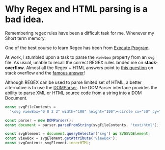 # Why Regex and HTML parsing is a bad idea.

Remembering regex rules have been a difficult task for me. Whenever my Short term memory.

One of the best course to learn Regex has been from [Execute Program](https://www.executeprogram.com/courses/regexes).

At work, I stumbled upon a task to parse the `viewbox` property from an `svg` file. As usual, unable to recall the correct REGEX rules landed me on **stack-overflow**.
Almost all the Regex + HTML answers point to [this question](https://stackoverflow.com/questions/1732348/regex-match-open-tags-except-xhtml-self-contained-tags) on stack overflow and the [famous answer](https://stackoverflow.com/a/1732454/1766033)!

Although REGEX can be used to parse limited set of HTML, a better alternative is to use the [DOMParser](https://developer.mozilla.org/en-US/docs/Web/API/DOMParser).
The DOMParser interface provides the ability to parse XML or HTML source code from a string into a DOM Document.

```typescript
const svgFileContents =
  '<svg viewBox="0 0 2 2" width="100" height="100"><circle cx="50" cy="50" r="40" stroke="green" stroke-width="4" fill="yellow" /></svg>';

const parser = new DOMParser();
const document = parser.parseFromString(svgFileContents, 'text/html');

const svgElement = document.querySelector('svg') as SVGSVGElement;
const viewBox = svgElement.getAttribute('viewBox');
const svgContent: svgElement.innerHTML;
```
